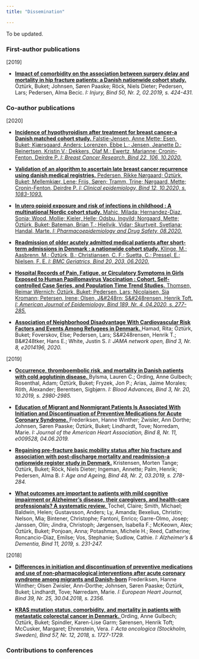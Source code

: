 ```yaml
---
title: "Dissemination"

---
```



To be updated.



### First-author publications

[2019]

- <a href="https://www.injuryjournal.com/article/S0020-1383(18)30788-5/fulltext" target="_blank">
**Impact of comorbidity on the association between surgery delay and mortality in hip fracture patients: a Danish nationwide cohort study.**</a>
&#214;zt&#252;rk, Buket; Johnsen, S&#248;ren Paaske; R&#246;ck, Niels Dieter; Pedersen, Lars; Pedersen, Alma Becic.
*I: Injury, Bind 50, Nr. 2, 02.2019, s. 424-431.*  






### Co-author publications

[2020]


- <a href="https://breast-cancer-research.biomedcentral.com/articles/10.1186/s13058-020-01337-z" target="_blank">
**Incidence of hypothyroidism after treatment for breast cancer-a Danish matched cohort study.**
Falstie-Jensen, Anne Mette; Esen, Buket; Kj&aelig;rsgaard, Anders; Lorenzen, Ebbe L.; Jensen, Jeanette D.; Reinertsen, Kristin V.; Dekkers, Olaf M.; Ewertz, Marianne; Cronin-Fenton, Deirdre P.
*I: Breast Cancer Research, Bind 22, 106, 10.2020.*


- <a href="https://www.dovepress.com/validation-of-an-algorithm-to-ascertain-late-breast-cancer-recurrence--peer-reviewed-article-CLEP" target="_blank">
**Validation of an algorithm to ascertain late breast cancer recurrence using danish medical registries.**
Pedersen, Rikke N&#248;rgaard; &#214;zt&#252;rk, Buket; Mellemkj&aelig;r, Lene; Friis, S&#248;ren; Tramm, Trine; N&#248;rgaard, Mette; Cronin-Fenton, Deirdre P.
*I: Clinical epidemiology, Bind 12, 10.2020, s. 1083-1093.*


- <a href="https://onlinelibrary.wiley.com/doi/abs/10.1002/pds.5088" target="_blank">
**In utero opioid exposure and risk of infections in childhood : A multinational Nordic cohort study.**
Mahic, Milada; Hernandez-Diaz, Sonia; Wood, Mollie; Kieler, Helle; Odsbu, Ingvild; Norgaard, Mette; &#214;zt&#252;rk, Buket; Bateman, Brian T.; Hjellvik, Vidar; Skurtveit, Svetlana; Handal, Marte.
*I: Pharmacoepidemiology and Drug Safety, 08.2020.*


- <a href="https://bmcgeriatr.biomedcentral.com/articles/10.1186/s12877-020-01599-4" target="_blank">
**Readmission of older acutely admitted medical patients after short-term admissions in Denmark : a nationwide cohort study.**
Klinge, M.; Aasbrenn, M.; &#214;zt&#252;rk, B.; Christiansen, C. F.; Suetta, C.; Pressel, E.; Nielsen, F. E.
*I: BMC Geriatrics, Bind 20, 203, 06.2020.*


- <a href="https://academic.oup.com/aje/article/189/4/277/5695267t" target="_blank">
**Hospital Records of Pain, Fatigue, or Circulatory Symptoms in Girls Exposed to Human Papillomavirus Vaccination : Cohort, Self-controlled Case Series, and Population Time Trend Studies.**
Thomsen, Reimar Wernich; &#214;zt&#252;rk, Buket; Pedersen, Lars; Nicolaisen, Sia Kromann; Petersen, Irene; Olsen, J&#248rn; S&#248rensen, Henrik Toft.
*I: American Journal of Epidemiology, Bind 189, Nr. 4, 04.2020, s. 277-285.*



- <a href="https://jamanetwork.com/journals/jamanetworkopen/fullarticle/2769621" target="_blank">
**Association of Neighborhood Disadvantage With Cardiovascular Risk Factors and Events Among Refugees in Denmark.** </a>
Hamad, Rita; &#214;zt&#252;rk, Buket; Foverskov, Else; Pedersen, Lars; S&#248rensen, Henrik T.; B&#248tker, Hans E.; White, Justin S.
*I: JAMA network open, Bind 3, Nr. 8, e2014196, 2020.*




[2019]

- <a href="https://ashpublications.org/bloodadvances/article/3/20/2980/381152/Occurrence-thromboembolic-risk-and-mortality-in" target="_blank">
**Occurrence, thromboembolic risk, and mortality in Danish patients with cold agglutinin disease.** </a>
Bylsma, Lauren C.; Ording, Anne Gulbech; Rosenthal, Adam; &#214;zt&#252;rk, Buket; Fryzek, Jon P.; Arias, Jaime Morales; R&#246;th, Alexander; Berentsen, Sigbj&#248;rn.
*I: Blood Advances, Bind 3, Nr. 20, 10.2019, s. 2980-2985.*



- <a href="https://www.ahajournals.org/doi/10.1161/JAHA.118.009528" target="_blank">
**Education of Migrant and Nonmigrant Patients Is Associated With Initiation and Discontinuation of Preventive Medications for Acute Coronary Syndrome.** </a>
Frederiksen, Hanne Winther; Zwisler, Ann Dorthe; Johnsen, S&#248;ren Paaske; &#214;zt&#252;rk, Buket; Lindhardt, Tove; Norredam, Marie.
*I: Journal of the American Heart Association, Bind 8, Nr. 11, e009528, 04.06.2019.*




- <a href="https://academic.oup.com/ageing/article/48/2/278/5274647" target="_blank">
**Regaining pre-fracture basic mobility status after hip fracture and association with post-discharge mortality and readmission-a nationwide register study in Denmark.**</a>
Kristensen, Morten Tange; &#214;zt&#252;rk, Buket; R&#246;ck, Niels Dieter; Ingeman, Annette; Palm, Henrik; Pedersen, Alma B.
*I: Age and Ageing, Bind 48, Nr. 2, 03.2019, s. 278-284.*




- <a href="https://alz-journals.onlinelibrary.wiley.com/doi/full/10.1016/j.dadm.2018.12.003" target="_blank">
**What outcomes are important to patients with mild cognitive impairment or Alzheimer's disease, their caregivers, and health-care professionals? A systematic review.** </a> 
Tochel, Claire; Smith, Michael; Baldwin, Helen; Gustavsson, Anders; Ly, Amanda; Bexelius, Christin; Nelson, Mia; Bintener, Christophe; Fantoni, Enrico; Garre-Olmo, Josep; Janssen, Olin; Jindra, Christoph; J&#248;rgensen, Isabella F.; McKeown, Alex; &#214;zt&#252;rk, Buket; Ponjoan, Anna; Potashman, Michele H.; Reed, Catherine; Roncancio-Diaz, Emilse; Vos, Stephanie; Sudlow, Cathie.
*I: Alzheimer's & Dementia, Bind 11, 2019, s. 231-247.*


[2018]

-  <a href="https://academic.oup.com/eurheartj/article/39/25/2356/4990522" target="_blank">
**Differences in initiation and discontinuation of preventive medications and use of non-pharmacological interventions after acute coronary syndrome among migrants and Danish-born**</a>
Frederiksen, Hanne Winther; Olsen Zwisler, Ann-Dorthe; Johnsen, S&#248;ren Paaske; &#214;zt&#252;rk, Buket; Lindhardt, Tove; N&#248;rredam, Marie.
*I: European Heart Journal, Bind 39, Nr. 25, 30.04.2018, s. 2356.*



- <a href="https://www.tandfonline.com/doi/full/10.1080/0284186X.2018.1503420" target="_blank">
**KRAS mutation status, comorbidity, and mortality in patients with metastatic colorectal cancer in Denmark.** </a> 
Ording, Anne Gulbech; &#214;zt&#252;rk, Buket; Spindler, Karen-Lise Garm; S&#248;rensen, Henrik Toft; McCusker, Margaret; Ehrenstein, Vera.
*I: Acta oncologica (Stockholm, Sweden), Bind 57, Nr. 12, 2018, s. 1727-1729.*


### Contributions to conferences